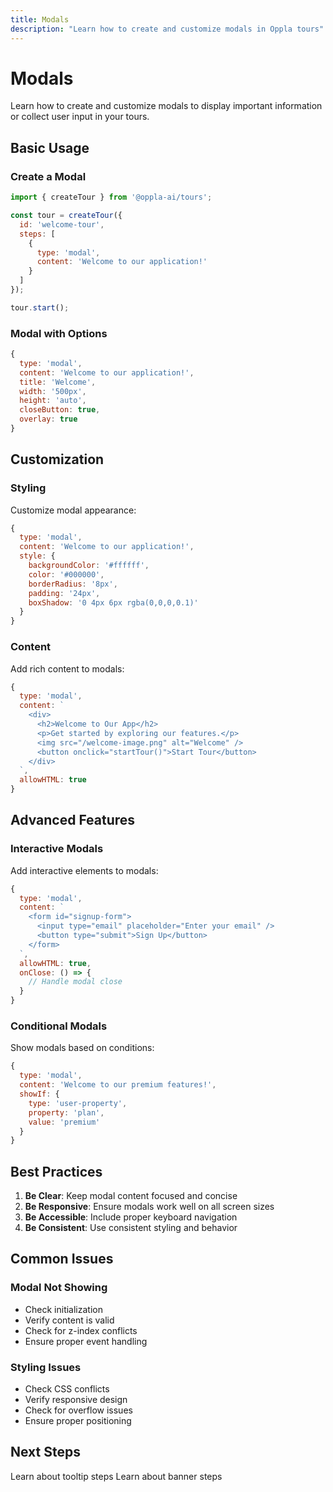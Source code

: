 ```yaml
---
title: Modals
description: "Learn how to create and customize modals in Oppla tours"
---
```


# Modals

Learn how to create and customize modals to display important information or collect user input in your tours.

## Basic Usage

### Create a Modal

```javascript
import { createTour } from '@oppla-ai/tours';

const tour = createTour({
  id: 'welcome-tour',
  steps: [
    {
      type: 'modal',
      content: 'Welcome to our application!'
    }
  ]
});

tour.start();
```

### Modal with Options

```javascript
{
  type: 'modal',
  content: 'Welcome to our application!',
  title: 'Welcome',
  width: '500px',
  height: 'auto',
  closeButton: true,
  overlay: true
}
```

## Customization

### Styling

Customize modal appearance:

```javascript
{
  type: 'modal',
  content: 'Welcome to our application!',
  style: {
    backgroundColor: '#ffffff',
    color: '#000000',
    borderRadius: '8px',
    padding: '24px',
    boxShadow: '0 4px 6px rgba(0,0,0,0.1)'
  }
}
```

### Content

Add rich content to modals:

```javascript
{
  type: 'modal',
  content: `
    <div>
      <h2>Welcome to Our App</h2>
      <p>Get started by exploring our features.</p>
      <img src="/welcome-image.png" alt="Welcome" />
      <button onclick="startTour()">Start Tour</button>
    </div>
  `,
  allowHTML: true
}
```

## Advanced Features

### Interactive Modals

Add interactive elements to modals:

```javascript
{
  type: 'modal',
  content: `
    <form id="signup-form">
      <input type="email" placeholder="Enter your email" />
      <button type="submit">Sign Up</button>
    </form>
  `,
  allowHTML: true,
  onClose: () => {
    // Handle modal close
  }
}
```

### Conditional Modals

Show modals based on conditions:

```javascript
{
  type: 'modal',
  content: 'Welcome to our premium features!',
  showIf: {
    type: 'user-property',
    property: 'plan',
    value: 'premium'
  }
}
```

## Best Practices

1. **Be Clear**: Keep modal content focused and concise
2. **Be Responsive**: Ensure modals work well on all screen sizes
3. **Be Accessible**: Include proper keyboard navigation
4. **Be Consistent**: Use consistent styling and behavior

## Common Issues

### Modal Not Showing

- Check initialization
- Verify content is valid
- Check for z-index conflicts
- Ensure proper event handling

### Styling Issues

- Check CSS conflicts
- Verify responsive design
- Check for overflow issues
- Ensure proper positioning

## Next Steps

<CardGroup cols={2}>
  <Card
    title="Tooltips"
    icon="comment"
    href="/tours/tooltip"
  >
    Learn about tooltip steps
  </Card>
  <Card
    title="Banners"
    icon="flag"
    href="/tours/banner"
  >
    Learn about banner steps
  </Card>
</CardGroup> 